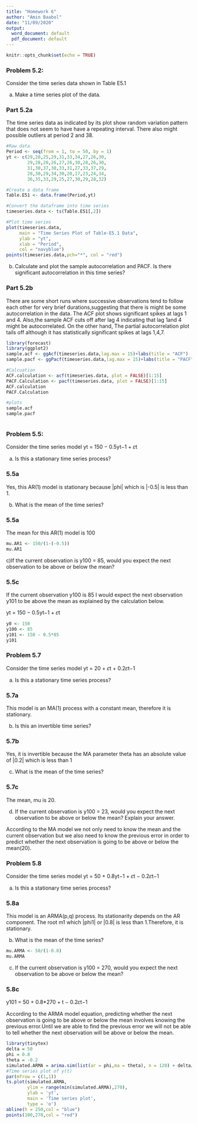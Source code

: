```yaml
---
title: "Homework 6"
author: "Amin Baabol"
date: "11/09/2020"
output:
  word_document: default
  pdf_document: default
---
```


```r
knitr::opts_chunk$set(echo = TRUE)
```


### Problem 5.2:

Consider the time series data shown in Table E5.1


a. Make a time series plot of the data.



### Part 5.2a

The time series data as indicated by its plot show random variation pattern that
does not seem to have have a repeating interval. There also might possible outliers 
at period 2 and 38.


```r
#Raw data
Period <- seq(from = 1, to = 50, by = 1)
yt <- c(29,20,25,29,31,33,34,27,26,30,
        29,28,28,26,27,26,30,28,26,30,
        31,30,37,30,33,31,27,33,37,29,
        28,30,29,34,30,20,17,23,24,34,
        36,35,33,29,25,27,30,29,28,32)

#Create a data frame
Table.E51 <- data.frame(Period,yt)

#Convert the dataframe into time series
timeseries.data <- ts(Table.E51[,2])

#Plot time series
plot(timeseries.data,
     main = "Time Series Plot of Table-E5.1 Data",
     ylab = "yt",
     xlab = "Period",
     col = "navyblue")
points(timeseries.data,pch="*", col = "red")

```


b. Calculate and plot the sample autocorrelation and PACF. Is there
significant autocorrelation in this time series?


### Part 5.2b

There are some short runs where successive observations tend to follow each other 
for very brief durations,suggesting that there is might be some autocorrelation
in the data. The ACF plot shows significant spikes at lags 1 and 4. Also,the
sample ACF cuts off after lag 4 indicating that lag 1and 4 might be autocorrelated.
On the other hand, The partial autocorrelation plot tails off although it has statistically significant spikes at lags 1,4,7.



```r
library(forecast)
library(ggplot2)
sample.acf <- ggAcf(timeseries.data,lag.max = 15)+labs(title = "ACF")
sample.pacf <- ggPacf(timeseries.data,lag.max = 15)+labs(title = "PACF")

#Calcuation
ACF.calculation <- acf(timeseries.data, plot = FALSE)[1:15]
PACF.Calculation <- pacf(timeseries.data, plot = FALSE)[1:15]
ACF.calculation
PACF.Calculation

#plots
sample.acf
sample.pacf



```


### Problem 5.5:

Consider the time series model yt = 150 − 0.5yt−1 + 𝜀t


a) Is this a stationary time series process?


### 5.5a

Yes, this AR(1) model is stationary because |phi| which is |-0.5| is less than 1.


b) What is the mean of the time series?


### 5.5a

The mean for this AR(1) model is 100

```r
mu.AR1 <- 150/(1-(-0.5))
mu.AR1
```

c)If the current observation is y100 = 85, would you expect the next
observation to be above or below the mean?


### 5.5c

If the current observation y100 is 85 I would expect the next observation y101 to 
be above the mean as explained by the calculation below.

yt = 150 − 0.5yt−1 + 𝜀t

```r
y0 <- 150
y100 <- 85
y101 <- 150 - 0.5*85
y101
```


### Problem 5.7

Consider the time series model yt = 20 + 𝜀t + 0.2𝜀t−1


a) Is this a stationary time series process?


### 5.7a

This model is an MA(1) process with a constant mean, therefore it is stationary.



b) Is this an invertible time series?


### 5.7b

Yes, it is invertible because the MA parameter theta has an absolute value
of |0.2| which is less than 1



c) What is the mean of the time series?


### 5.7c

The mean, mu is 20.


d) If the current observation is y100 = 23, would you expect the next
observation to be above or below the mean? Explain your answer.


According to the MA model we not only need to know the mean and the current observation
but we also need to know the previous error in order to predict whether the next observation
is going to be above or below the mean(20).


### Problem 5.8

Consider the time series model yt = 50 + 0.8yt−1 + 𝜀t − 0.2𝜀t−1


a) Is this a stationary time series process?


### 5.8a

This model is an ARMA(p,q) process. Its stationarity depends on the AR component.
The root m1 which |phi1| or |0.8| is less than 1.Therefore, it is stationary.


b) What is the mean of the time series?

```r
mu.ARMA <- 50/(1-0.8)
mu.ARMA
```

c. If the current observation is y100 = 270, would you expect the
next observation to be above or below the mean?


### 5.8c

y101 = 50 + 0.8*270 + t − 0.2𝜀t−1

According to the ARMA model equation, predicting whether the next observation is 
going to be above or below the mean involves knowing the previous error.Until we are
able to find the previous error we will not be able to tell whether the next observation 
will be above or below the mean.



```r
library(tinytex)
delta = 50
phi = 0.8
theta = -0.2
simulated.ARMA = arima.sim(list(ar = phi,ma = theta), n = 120) + delta/(1-phi)
#Time series plot of y(t)
par(mfrow = c(1,1))
ts.plot(simulated.ARMA,
        ylim = range(min(simulated.ARMA),270),
        ylab = 'yt',
        main = 'Time series plot',
        type = 'o')
abline(h = 250,col = "blue")
points(100,270,col = "red")



```

